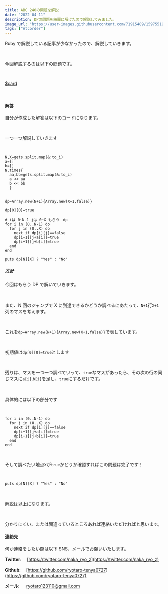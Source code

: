```yaml
---
title: ABC 240の問題を解説
date: "2022-04-11"
description: DPの問題を綺麗に解けたので解説してみました。
image_url: "https://user-images.githubusercontent.com/71915489/159755199-629aa3c9-46ef-4dfc-803e-667c1ef16b69.jpg"
tags: ["Atcorder"]
---
```


Ruby で解説している記事が少なかったので、解説していきます。

<br />

今回解説するのは以下の問題です。

<br />

[$card](https://atcoder.jp/contests/abc240/tasks/abc240_c)

<br />

#### 解答

自分が作成した解答は以下のコードになります。

<br />

一つ一つ解説していきます

<br />

```ruby{numberLines:true}
N,X=gets.split.map(&:to_i)
a=[]
b=[]
N.times{
  aa,bb=gets.split.map(&:to_i)
  a << aa
  b << bb
  }


dp=Array.new(N+1){Array.new(X+1,false)}

dp[0][0]=true

# iは 0~N-1 jは 0~X もらう　dp
for i in (0..N-1) do
  for j in (0..X) do
    next if dp[i][j]==false
    dp[i+1][j+a[i]]=true
    dp[i+1][j+b[i]]=true
  end
end

puts dp[N][X] ? "Yes" : "No"
```

##### 方針

今回はもらう DP で解いていきます。

<br />

また、N 回のジャンプで X に到達できるかどうか調べるにあたって、`N+1`行`X+1`列のマスを考えます。

<br />

これを`dp=Array.new(N+1){Array.new(X+1,false)}`で表しています。

<br />

初期値は`dp[0][0]=true`とします

<br />

残りは、マスを一つ一つ調べていって、`true`なマスがあったら、その次の行の同じマスに`a[i]`,`b[i]`を足し、`true`にするだけです。

<br />

具体的には以下の部分です

<br />

```ruby{numberLines:true}
for i in (0..N-1) do
  for j in (0..X) do
    next if dp[i][j]==false
    dp[i+1][j+a[i]]=true
    dp[i+1][j+b[i]]=true
  end
end
```

<br />

そして調べたい地点`X`が`true`かどうか確認すればこの問題は完了です！

<br />

```ruby{numberLines:true}
puts dp[N][X] ? "Yes" : "No"
```

<br />

解説は以上になります。

<br />

分かりにくい、または間違っているところあれば連絡いただければと思います。

#### 連絡先

何か連絡をしたい際は以下 SNS、メールでお願いいたします。

**Twitter**: 　[https://twitter.com/naka_ryo_z](https://twitter.com/naka_ryo_z)

**Github**: 　[https://github.com/ryotaro-tenya0727](https://github.com/ryotaro-tenya0727)

**メール**: 　 ryotaro123110@gmail.com
